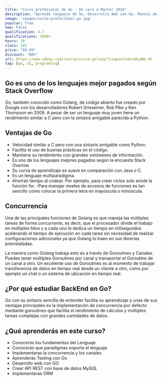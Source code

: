 ```yaml
---
title: "Curso profesional de Go - De cero a Master 2024"
description: "Aprende lenguaje de Go, Desarrollo Web con Go, Manejo de HTML, CSS, API RESTful com MySQL y ORM con Go"
image: 'images/curso-profecional-go.jpg'
popular: True
new: False
qualification: 4.7
qualifications: 2069+
hours: 19
class: 192
price: "69.99"
discount: "80%"
url: https://www.udemy.com/course/curso-golang/?couponCode=GOLANG-RC
tag: [go, a1, programing]
---
```


## Go es uno de los lenguajes mejor pagados según Stack Overflow

Go, también conocido como Golang, de código abierto fue creado por Google con los desarrolladores Robert Griesemer, Rob Pike y Ken Thompson en 2009. A pesar de ser un lenguaje muy joven tiene un rendimiento similar a C pero con la sintaxis amigable parecida a Python.


## Ventajas de Go

- Velocidad similar a C pero con una sintaxis amigable como Python.
- Facilita el uso de buenas prácticas en el código.
- Mantiene su rendimiento con grandes volúmenes de información.
- Es uno de los lenguajes mejores pagados según la encuesta Stack Overlow
- Su curva de aprendizaje es suave en comparación con Java o C.
- Es un lenguaje multiparadigma.
- Ahorras tiempo al codear. Por ejemplo, para crear ciclos solo existe la función for.
-Para manejar niveles de accesos de funciones es tan sencillo como colocar la primera letra en mayúscula o minúscula.

## Concurrencia

Una de las principales funciones de Golang es que maneja las múltiples tareas de forma concurrente, es decir, que el procesador divide el trabajo en múltiples hilos y a cada uno le dedica un tiempo en milisegundos acelerando el tiempo de ejecución en cada tarea sin necesidad de realizar configuraciones adicionales ya que Golang lo traen en sus librerías preinstaladas.

La manera como Golang trabaja esto es a través de Goroutines y Canales. Puedes tener múltiples Goroutines por canal y transportar el Goroutine de un canal a otro. Un excelente uso de Goroutines es al momento de trabajar transferencia de datos en tiempo real desde un cliente a otro, como por ejemplo un chat o un sistema de ubicación en tiempo real.

## ¿Por qué estudiar BackEnd en Go?

Go con su sintaxis sencilla de entender facilita su aprendizaje y unas de sus ventajas principales es la implementación de concurrencia por defecto mediante goroutines que facilita el rendimiento de cálculos y múltiples tareas complejas con grandes cantidades de datos.


## ¿Qué aprenderás en este curso?

- Conocerás los fundamentos del Lenguaje
- Conocerás que paradigmas soporta el lenguaje
- Implementaras la concurrencia y los canales
- Aprenderás Testing con Go
- Desarrollo web con GO
- Crear API REST con base de datos MySQL
- Implementaras ORM

